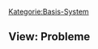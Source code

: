 [[Kategorie:Basis-System]]
== View: Probleme==
{{PluginInfo
|plugin=ch.elexis.icpc
| category=ch.elexis.icpcCategory
| wikiName=ChElexisIcpcViewsEpisodesview
| Iatrix-Hilfe=[http://www.iatrix.org/pmwiki.php?n=Elexishilfe.Probleme http://www.iatrix.org/pmwiki.php?n=Elexishilfe.Probleme]
| view_name=View
| name=ICPC-2
| description=ICPC-2 Diagnosesystem
| category=feature
| license=EPL
| first_commit_date=2007-06-24
| first_commit_author=rgw_ch
| responsible=weirich@elexis.ch
| type=Basis-System


}}